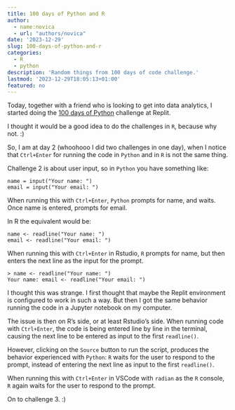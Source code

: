 ```yaml
---
title: 100 days of Python and R
author: 
  - name:novica
  - url: "authors/novica"
date: '2023-12-29'
slug: 100-days-of-python-and-r
categories:
  - R
  - python
description: 'Random things from 100 days of code challenge.'
lastmod: '2023-12-29T18:05:13+01:00'
featured: no
---
```


Today, together with a friend who is looking to get into data analytics, I started 
doing the [100 days of Python](https://replit.com/learn/100-days-of-python) 
challenge at Replit.

I thought it would be a good idea to do the challenges in `R`, because why not. :)

So, I am at day 2 (whoohooo I did two challenges in one day), when I notice that
`Ctrl+Enter` for running the code in `Python` and in `R` is not the same thing. 

Challenge 2 is about user input, so in `Python` you have something like:

```
name = input("Your name: ")
email = input("Your email: ")
```

When running this with `Ctrl+Enter`, `Python` prompts for name, and waits. Once name is 
entered, prompts for email. 

In R the equivalent would be:

```
name <- readline("Your name: ")
email <- readline("Your email: ")
```

When running this with `Ctrl+Enter` in Rstudio, `R` prompts for name, but then 
enters the next line as the input for the prompt.

```
> name <- readline("Your name: ")
Your name: email <- readline("Your email: ")
```

I thought this was strange. I first thought that maybe the Replit environment is 
configured to work in such a way. But then I got the same behavior running the code
in a Jupyter notebook on my computer. 

The issue is then on R's side, or at least Rstudio's side. When running code with 
`Ctrl+Enter`, the code is being entered line by line in the terminal, causing 
the next line to be entered as input to the first `readline()`. 

However, clicking on the `Source` button to run the script, produces the behavior 
experienced with `Python`: `R` waits for the user to respond to the prompt, instead 
of entering the next line as input to the first `readline()`.

When running this with `Ctrl+Enter` in VSCode with `radian` as the 
`R` console, `R` again waits for the user to respond to the prompt.

On to challenge 3. :)